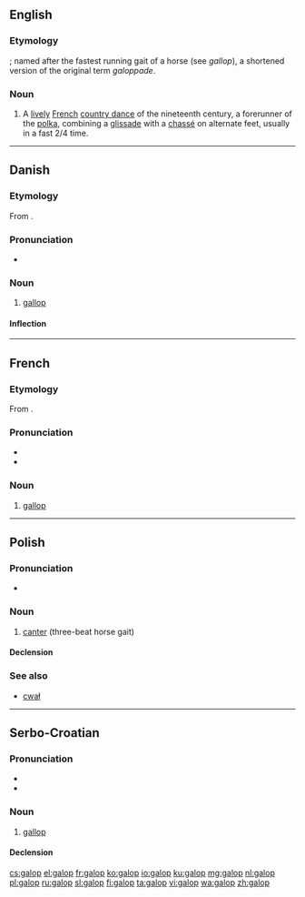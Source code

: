 ==English==

===Etymology===
{{etyl|fr}}; named after the fastest running gait of a horse (see ''gallop''), a shortened version of the original term ''galoppade''.

===Noun===
{{wikipedia}}
{{en-noun}}

# A [[lively]] [[French]] [[country dance]] of the nineteenth century, a forerunner of the [[polka]], combining a [[glissade]] with a [[chassé]] on alternate feet, usually in a fast 2/4 time.

----

==Danish==
{{wikipedia|lang=da}}

===Etymology===

From {{etyl|fr|da}} {{term|galop|lang=fr}}.

===Pronunciation===
* {{IPA|/ɡalɔp/|[ɡ̊aˈlʌb̥]|lang=da}}

===Noun===
{{da-noun|stem=galopp|en|er}}

# [[gallop]]

====Inflection====
{{da-noun-infl|stem=galopp|en|er}}

----

==French==

===Etymology===
From {{term|galoper}}.

===Pronunciation===
* {{IPA|/ɡalo/|lang=fr}}
* {{homophones|galops|lang=fr}}

===Noun===
{{fr-noun|m}}

# [[gallop]]

----
==Polish==

===Pronunciation===
* {{audio|Pl-galop.ogg|Audio}}

===Noun===
{{head|pl|noun|g=m}}

# [[canter]] (three-beat horse gait)

====Declension====
{{pl-decl-noun-sing
|galop
|galopu
|galopowi
|galop
|galopem
|galopie
|galopie
}}

===See also===
* [[cwał]]

-----

==Serbo-Croatian==

===Pronunciation===
* {{IPA|/ɡǎlop/|lang=sh}}
* {{hyphenation|ga|lop}}

===Noun===
{{sh-noun|g=m|head=gàlop|r|галоп|га̀лоп}}

# [[gallop]]

====Declension====
{{sh-decl-noun
|galop|galopi
|galopa|galopa
|galopu|galopima
|galop|galope
|galope|galopi
|galopu|galopima
|galopom|galopima
}}

[[cs:galop]]
[[el:galop]]
[[fr:galop]]
[[ko:galop]]
[[io:galop]]
[[ku:galop]]
[[mg:galop]]
[[nl:galop]]
[[pl:galop]]
[[ru:galop]]
[[sl:galop]]
[[fi:galop]]
[[ta:galop]]
[[vi:galop]]
[[wa:galop]]
[[zh:galop]]